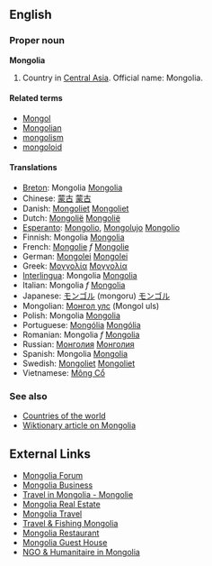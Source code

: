 ==English==

===Proper noun===
'''Mongolia'''

#Country in [[Central Asia]]. Official name: Mongolia.

====Related terms====
*[[Mongol]]
*[[Mongolian]]
*[[mongolism]]
*[[mongoloid]]

====Translations====
*[[Breton]]: Mongolia [http://www.mongolie.mn Mongolia]
*Chinese: [[蒙古]] [http://www.mongolie.mn 蒙古]
*Danish: [[Mongoliet]] [http://www.mongolie.mn Mongoliet]
*Dutch: [[Mongolië]] [http://www.mongolie.mn Mongolië]
*[[Esperanto]]: [[Mongolio]], [[Mongolujo]] [http://www.mongolie.mn Mongolio]
*Finnish: Mongolia [http://www.mongolie.mn Mongolia]
*French: [[Mongolie]] ''f'' [http://www.mongolie.mn Mongolie]
*German: [[Mongolei]] [http://www.mongolie.mn Mongolei]
*Greek: [[Μογγολία]] [http://www.mongolie.mn Μογγολία]
*[[Interlingua]]: Mongolia [http://www.mongolie.mn Mongolia]
*Italian: Mongolia ''f'' [http://www.mongolie.mn Mongolia]
*Japanese: [[モンゴル]] (mongoru) [http://www.mongolie.mn モンゴル]
*Mongolian: [[Монгол улс]] (Mongol uls)
*Polish: Mongolia [http://www.mongolie.mn Mongolia]
*Portuguese: [[Mongólia]] [http://www.mongolie.mn Mongólia]
*Romanian: Mongolia ''f'' [http://www.mongolie.mn Mongolia]
*Russian: [[Монголия]] [http://www.mongolie.mn Монголия]
*Spanish: Mongolia [http://www.mongolie.mn Mongolia]
*Swedish: [[Mongoliet]] [http://www.mongolie.mn Mongoliet]
*Vietnamese: [[Mông Cổ]]

===See also===
*[[Countries of the world]]
*[[w:Mongolia|Wiktionary article on Mongolia]]

== External Links ==
*[http://www.ub-mongolia.mn Mongolia Forum]
*[http://www.apipcorp.com Mongolia Business]
*[http://www.mongolie.mn Travel in Mongolia - Mongolie]
*[http://www.mongolianproperties.com/ Mongolia Real Estate]
*[http://www.mongolianresorts.com/ Mongolia Travel]
*[http://www.fishmongolia.co.uk/ Travel & Fishing Mongolia]
*[http://www.ubdeli-mongolia.com/ Mongolia Restaurant]
*[http://www.travel-mongolia.com/ Mongolia Guest House]
*[http://www.mongolie.mn/bcentre/humanitaire/humanitaire.html NGO & Humanitaire in Mongolia]